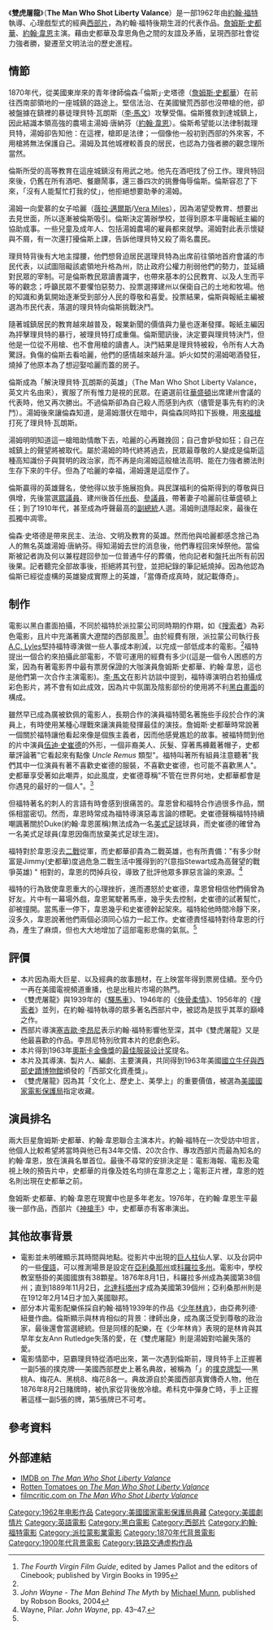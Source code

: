 {{Link style|time=2015-12-11T08:12:02+00:00}}
{{noteTA
|G1=Show}}
{{Infobox_Film
| name     = 雙虎屠龍
| original_name  = ''The Man Who Shot Liberty Valance''
| image          = Libertyvalance1 1962.jpg
| image_size     = 200px
| imdb_id        = 0056217
| producer       = [[Willis_Goldbeck|Willis Goldbeck]]<br>[[約翰·福特|約翰·福特]]
| director       = [[約翰·福特|約翰·福特]]
| writer         = [[James_Warner_Bellah|James Warner Bellah]]<br>[[Willis_Goldbeck|Willis Goldbeck]]<br>[[Dorothy_M._Johnson|Dorothy M. Johnson]]
| starring       = [[約翰·韋恩|約翰·韋恩]]<br>[[詹姆斯·史都華|詹姆斯·史都華]]<br>[[李·馬文|李·馬文]]
| music          = [[Cyril_J._Mockridge|Cyril J. Mockridge]]<br>[[亞弗列德·紐曼|亞弗列德·紐曼]]（[[:en:Alfred_Newman|Alfred Newman]]） 
| cinematography = William H. Clothier
| editing        = Otho Lovering
| studio         = 派拉蒙電影公司
| distributor    = [[派拉蒙電影公司|派拉蒙電影公司]] 
| released       = 1962年4月22日
| runtime        = 123分鐘
| language       = [[英語|英語]]
| budget         = 320万美圆
}}
《'''雙虎屠龍'''》（'''The Man Who Shot Liberty Valance'''）是一部1962年由[[約翰·福特|約翰·福特]]執導、心理戲型式的經典[[西部片|西部片]]，為約翰·福特後期生涯的代表作品。[[詹姆斯·史都華|詹姆斯·史都華]]、[[約翰·韋恩_(美國電影演員)|約翰·韋恩]]主演。藉由史都華及韋恩角色之間的友誼及矛盾，呈現西部社會從力強者勝，變遷至文明法治的歷史進程。

==情節==
1870年代，從美國東岸來的青年律師倫森·「倫斯」·史塔德（[[詹姆斯·史都華|詹姆斯·史都華]]）在前往西南部領地的一座城鎮的路途上。堅信法治、在美國蠻荒西部也沒帶槍的他，卻被盤據在鎮裡的暴徒理貝特·瓦朗斯（[[李·馬文|李·馬文]]）攻擊受傷。倫斯獲救到達城鎮上，因此結識本領高強的農場主湯姆·唐納芬（[[約翰·韋恩_(美國電影演員)|約翰·韋恩]]）。倫斯希望能以法律制裁理貝特，湯姆卻告知他：在這裡，槍即是法律；一個像他一般初到西部的外來客，不用槍將無法保護自己。湯姆及其他城裡較善良的居民，也認為力強者勝的觀念理所當然。

倫斯所受的高等教育在這座城鎮沒有用武之地。他先在酒吧找了份工作。理貝特回來後，仍舊在所有酒吧、餐廳鬧事，還三番四次的挑釁侮辱倫斯。倫斯容忍了下來，「沒有人能幫忙打我的仗」，他拒絕想要助拳的湯姆。

湯姆一向愛慕的女子哈麗（[[薇拉·邁爾斯|薇拉·邁爾斯]]/[[:en:Vera_Miles|Vera Miles]]），因為渴望受教育、想要出去見世面，所以逐漸被倫斯吸引。倫斯決定籌辦學校，並得到原本平庸報紙主編的協助成事。一些兒童及成年人、包括湯姆農場的雇員都來就學。湯姆對此表示懷疑與不屑，有一次還打擾倫斯上課，告訴他理貝特又殺了兩名農民。

理貝特背後有大地主撐腰，他們想脅迫居民選理貝特為出席前往領地首府會議的市民代表，以試圖阻礙該處領地升格為州，防止政府公權力削弱他們的勢力，並延續對民眾的宰制。可是倫斯教民眾讀書識字，也帶來基本的公民教育、以及人生而平等的觀念；呼籲民眾不要懼怕惡勢力、投票選擇建州以保衛自己的土地和牧場。他的知識和勇氣開始逐漸受到部分人民的尊敬和喜愛。投票結果，倫斯與報紙主編被選為市民代表，落選的理貝特向倫斯挑戰決鬥。

隨著城鎮居民的教育越來越普及，報業新聞的價值與力量也逐漸發揮。報紙主編因為抨擊理貝特的暴行，被理貝特打成重傷。倫斯聞訊後，決定要與理貝特決鬥，但他是一位從不用槍、也不會用槍的讀書人。決鬥結果是理貝特被殺，令所有人大為驚訝。負傷的倫斯去看哈麗，他們的感情越來越升溫。妒火如焚的湯姆喝酒發狂，燒掉了他原本為了想迎娶哈麗而蓋的房子。

倫斯成為「解決理貝特·瓦朗斯的英雄」（The Man Who Shot Liberty Valance，英文片名由來），賓服了所有惟力是視的民眾。在遴選前往[[華盛頓哥倫比亞特區|華盛頓]]出席建州會議的代表時，他又再次勝出。不過倫斯卻為自己殺人而感到內疚（儘管是事先有約的決鬥）。湯姆後來讓倫森知道，是湯姆潛伏在暗中，與倫森同時扣下扳機，用[[來福槍|來福槍]]打死了理貝特·瓦朗斯。

湯姆明明知道這一槍暗助情敵下去，哈麗的心再難挽回；自己會妒發如狂；自己在城鎮上的聲望將被取代。屬於湯姆的時代終將過去，民眾最尊敬的人變成是倫斯這種高知識份子與賢明的政治家，而不再是向湯姆這般槍法高明、能在力強者勝法則生存下來的牛仔。但為了哈麗的幸福，湯姆還是這麼作了。

倫斯贏得的英雄聲名，使他得以放手施展抱負。與民謀福利的倫斯得到的尊敬與日俱增，先後當選[[眾議員|眾議員]]、建州後首任[[州長|州長]]、[[參議員|參議員]]，帶著妻子哈麗前往華盛頓上任；到了1910年代，甚至成為呼聲最高的[[美國副總統|副總統]]人選。湯姆則退隱起來，最後在孤獨中凋零。

倫森·史塔德是帶來民主、法治、文明及教育的英雄。然而他與哈麗都感念捨己為人的無名英雄湯姆·唐納芬。得知湯姆去世的消息後，他們專程回來悼祭他。當倫斯被記者詢及何以兼程趕回參加一位普通牛仔的葬儀，他向記者和盤托出所有前因後果。記者聽完全部故事後，拒絕將其刊登，並把紀錄的筆記紙燒掉。因為他認為倫斯已經從虛構的英雄變成實際上的英雄，「當傳奇成真時，就記載傳奇」。

==制作==

電影以黑白畫面拍攝，不同於福特於派拉蒙公司同時期的作期，如《[[搜索者|搜索者]]》為彩色電影，且片中充滿著廣大遼闊的西部風景<ref>''The Fourth Virgin Film Guide'', edited by James Pallot and the editors of Cinebook; published by Virgin Books in 1995</ref>。由於經費有限，派拉蒙公司執行長[[A.C._Lyles|A.C. Lyles]]堅持福特導演做一些人事成本削減，以完成一部低成本的電影。<ref name="JohnWayneTheManBehindTheMyth" />福特提出一個合約來拍攝此部電影，不管可運用的經費有多少((這是一個令人困惑的方案，因為有著電影界中最有票房保證的大咖演員詹姆斯·史都華、約翰·韋恩，這也是他們第一次合作主演電影)。[[李·馬文|李·馬文]]在影片訪談中提到，福特導演明白若拍攝成彩色影片，將不會有如此成效，因為片中氛圍及陰影部份的使用將不利[[black-and-white|黑白畫面]]的構成。

雖然早已成為廣被欽佩的電影人，長期合作的演員福特聞名著施些手段於合作的演員上，有時使用某種心理戰來讓演員能發揮最佳的演技。詹姆斯·史都華時常說著一個關於福特讓他看起來像是個族主義者，因而他感覺尷尬的故事。被福特問到他的片中演員[[伍迪·史崔德|伍迪·史崔德]]的外形，一個非裔美人、灰髮、穿著馬褲戴著帽子，史都華評論著"它看起來有點像 ''Uncle Remus'' 類型"。福特叫著所有組員注意聽著"我們其中一位演員有著不喜歡史崔德的服裝，不喜歡史崔德，也可能不喜歡黑人"。史都華享受著如此嘲弄，如此風度，史崔德尊稱"不管在世界何地，史都華都會是你遇見的最好的一個人"。<ref name="JohnWayneTheManBehindTheMyth">''John Wayne - The Man Behind The Myth'' by [[Michael_Munn|Michael Munn]], published by Robson Books, 2004</ref>

但福特著名的刺人的言語有時會感到很痛苦的。韋恩曾和福特合作過很多作品，關係相當密切。然而，韋恩時常成為福特導演惡毒言論的標靶。史崔德聲稱福特持續嘲諷著關於Duke(約翰·韋恩匿稱)無法成為一名[[US_football|美式足球]]球員，而史崔德的確曾為一名美式足球員(韋恩因傷而放棄美式足球生涯)。

福特對於韋恩沒去[[二戰|二戰]]從軍，而史都華卻貴為二戰英雄，也有所責備："有多少財富是Jimmy(史都華)度過危急二戰生活中獲得到的?(意指Stewart成為高聲望的戰爭英雄) " 相對的，韋恩的閃掉兵役，導致了批評他眾多罪惡言論的來源。<ref>Wayne, Pilar.  ''John Wayne'', pp. 43–47.</ref>

福特的行為致使韋恩重大的心理挫折，進而遷怒於史崔德，韋恩曾相信他們倆曾為好友。片中有一幕場外戲，韋恩駕駛著馬車，幾乎失去控制，史崔德的試著幫忙，卻被撞開。當馬車一停下，韋恩幾乎和史崔德幹起架來。福特給他時間冷靜下來，沒多久，韋恩說著他們兩個必須同心協力一起工作。史崔德責怪福特對待韋恩的行為，產生了麻煩，但也大大地增加了這部電影悲傷的氣氛。<ref name="JohnWayneTheManBehindTheMyth" />

==評價==
*本片因為兩大巨星、以及經典的故事題材，在上映當年得到票房佳績。至今仍一再在美國電視頻道重播，也是出租片市場的熱門。
*《雙虎屠龍》與1939年的《[[驛馬車_(電影)|驛馬車]]》、1946年的《[[俠骨柔情|俠骨柔情]]》、1956年的《[[搜索者|搜索者]]》並列，在約翰·福特執導的眾多著名西部片中，被認為是拔乎其萃的巔峰之作。
*西部片導演[[塞吉歐·李昂尼|塞吉歐·李昂尼]]表示約翰·福特影響他至深，其中《雙虎屠龍》又是他最喜歡的作品。李昂尼特別欣賞本片的悲劇色彩。
*本片得到1963年[[奧斯卡金像獎|奧斯卡金像獎]]的[[奥斯卡最佳服装设计奖|最佳服装设计奖]]提名。
*本片及其導演、製片人、編劇、主要演員，共同得到1963年美國[[:en:National_Cowboy_&_Western_Heritage_Museum|國立牛仔與西部史蹟博物館]]頒發的「西部文化資產獎」。
*《雙虎屠龍》因為其「文化上、歷史上、美學上」的重要價值，被選為[[美國國家電影保護局|美國國家電影保護局]]指定收藏。

==演員排名==
兩大巨星詹姆斯·史都華、約翰·韋恩聯合主演本片。約翰·福特在一次受訪中坦言，他個人比較希望將當時與他已有34年交情、20次合作、專攻西部片而最為知名的約翰·韋恩，放在演員名單首位。最後不尋常的安排決定是：電影海報、電影及電視上映的預告片中，史都華的肖像及姓名均排在韋恩之上；電影正片裡，韋恩的姓名則出現在史都華之前。

詹姆斯·史都華、約翰·韋恩在現實中也是多年老友。1976年，在約翰·韋恩生平最後一部作品，西部片《[[:en:The_Shootist|神槍手]]》中，史都華亦有客串演出。

==其他故事背景==
*電影並未明確顯示其時間與地點。從影片中出現的[[巨人柱|巨人柱]]仙人掌、以及台詞中的一些[[俚語|俚語]]，可以推測場景是設定在[[亞利桑那州|亞利桑那州]]或[[科羅拉多州|科羅拉多州]]。電影中，學校教室懸掛的美國國旗有38顆星。1876年8月1日，科羅拉多州成為美國第38個州；直到1889年11月2日，[[北達科塔州|北達科塔州]]才成為美國第39個州；亞利桑那州則是在1912年2月14日才加入美國聯邦。
*部分本片電影配樂係採自約翰·福特1939年的作品《[[:en:Young_Mr._Lincoln|少年林肯]]》，由亞弗列德·紐曼作曲。倫斯顯示與林肯相似的背景：律師出身，成為廣泛受到尊敬的政治家，最後還會當選總統。但是同樣的配樂，在《少年林肯》表現的是林肯與其早年女友Ann Rutledge失落的愛，在《雙虎屠龍》則是湯姆對哈麗失落的愛。
*電影情節中，惡霸理貝特從酒吧出來，第一次遇到倫斯前，理貝特手上正握著一副5張的撲克牌──美國西部歷史上著名典故，被稱為「{{link-en|死人之手|Dead man's hand}}」的[[撲克牌型|撲克牌型]]──黑桃A、梅花A、黑桃8、梅花8各一。典故源自於美國西部真實傳奇人物{{link-en|「狂野比爾」希科克|Wild Bill Hickok}}，他在1876年8月2日賭牌時，被仇家從背後放冷槍。希科克中彈身亡時，手上正握著這樣一副5張的牌，第5張牌已不可考。

==參考資料==
{{Reflist|1}}

==外部連結==
*[http://www.imdb.com/title/tt0056217/ IMDB on ''The Man Who Shot Liberty Valance''] {{Wayback|url=http://www.imdb.com/title/tt0056217/ |date=20210525150055 }}
*[http://www.rottentomatoes.com/m/TheManWhoShotLibertyValance-1013212/ Rotten Tomatoes on ''The Man Who Shot Liberty Valance''] {{Wayback|url=http://www.rottentomatoes.com/m/TheManWhoShotLibertyValance-1013212/ |date=20080506201757 }}
*[http://www.rottentomatoes.com/click/movie-1013212/reviews.php?critic=all&sortby=default&page=2&rid=211620 filmcritic.com on ''The Man Who Shot Liberty Valance''] {{Wayback|url=http://www.rottentomatoes.com/click/movie-1013212/reviews.php?critic=all&sortby=default&page=2&rid=211620 |date=20020103012823 }}

{{Authority control}}
{{DEFAULTSORT:Man Who Shot Liberty Valance, The}}

[[Category:1962年电影作品|Category:1962年电影作品]]
[[Category:美國國家電影保護局典藏|Category:美國國家電影保護局典藏]]
[[Category:美國劇情片|Category:美國劇情片]]
[[Category:英語電影|Category:英語電影]]
[[Category:黑白電影|Category:黑白電影]]
[[Category:西部片|Category:西部片]]
[[Category:約翰·福特電影|Category:約翰·福特電影]]
[[Category:派拉蒙影業電影|Category:派拉蒙影業電影]]
[[Category:1870年代背景電影|Category:1870年代背景電影]]
[[Category:1900年代背景電影|Category:1900年代背景電影]]
[[Category:铁路交通虚构作品|Category:铁路交通虚构作品]]